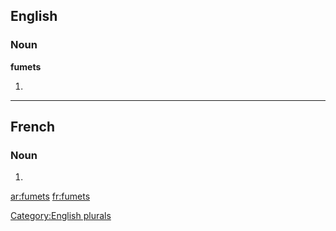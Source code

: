 ==English==

===Noun===
'''fumets'''

# {{plural of|[[fumet]]}}

[[Category:English plurals]]

----

==French==

===Noun===
{{infl|fr|plural}} {{m|p}}

# {{plural of|fumet|lang=French}}

[[ar:fumets]]
[[fr:fumets]]